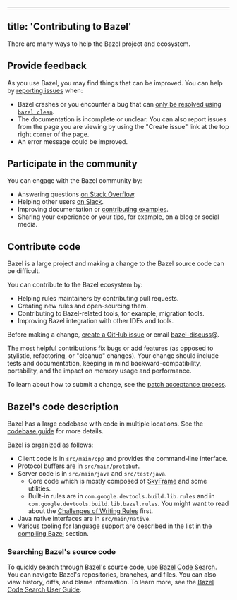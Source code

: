 
---
title: 'Contributing to Bazel'
---



There are many ways to help the Bazel project and ecosystem.

## Provide feedback 

As you use Bazel, you may find things that can be improved.
You can help by [reporting issues](http://github.com/bazelbuild/bazel/issues)
when:

   - Bazel crashes or you encounter a bug that can [only be resolved using `bazel
     clean`](/run/build#correct-incremental-rebuilds).
   - The documentation is incomplete or unclear. You can also report issues
     from the page you are viewing by using the "Create issue"
     link at the top right corner of the page.
   - An error message could be improved.

## Participate in the community 

You can engage with the Bazel community by:

   - Answering questions [on Stack Overflow](
     https://stackoverflow.com/questions/tagged/bazel).
   - Helping other users [on Slack](https://slack.bazel.build).
   - Improving documentation or [contributing examples](
     https://github.com/bazelbuild/examples).
   - Sharing your experience or your tips, for example, on a blog or social media.

## Contribute code 

Bazel is a large project and making a change to the Bazel source code
can be difficult.

You can contribute to the Bazel ecosystem by:

   - Helping rules maintainers by contributing pull requests.
   - Creating new rules and open-sourcing them.
   - Contributing to Bazel-related tools, for example, migration tools.
   - Improving Bazel integration with other IDEs and tools.

Before making a change, [create a GitHub
issue](http://github.com/bazelbuild/bazel/issues)
or email [bazel-discuss@](mailto:bazel-discuss@googlegroups.com).

The most helpful contributions fix bugs or add features (as opposed
to stylistic, refactoring, or "cleanup" changes). Your change should
include tests and documentation, keeping in mind backward-compatibility,
portability, and the impact on memory usage and performance.

To learn about how to submit a change, see the
[patch acceptance process](/contribute/patch-acceptance).

## Bazel's code description 

Bazel has a large codebase with code in multiple locations. See the [codebase guide](/contribute/codebase) for more details.

Bazel is organized as follows:

*  Client code is in `src/main/cpp` and provides the command-line interface.
*  Protocol buffers are in `src/main/protobuf`.
*  Server code is in `src/main/java` and `src/test/java`.
   *  Core code which is mostly composed of [SkyFrame](/reference/skyframe)
      and some utilities.
   *  Built-in rules are in `com.google.devtools.build.lib.rules` and in
     `com.google.devtools.build.lib.bazel.rules`. You might want to read about
     the [Challenges of Writing Rules](/rules/challenges) first.
*  Java native interfaces are in `src/main/native`.
*  Various tooling for language support are described in the list in the
   [compiling Bazel](/install/compile-source) section.


### Searching Bazel's source code 

To quickly search through Bazel's source code, use
[Bazel Code Search](https://source.bazel.build/). You can navigate Bazel's
repositories, branches, and files. You can also view history, diffs, and blame
information. To learn more, see the
[Bazel Code Search User Guide](/contribute/search).
